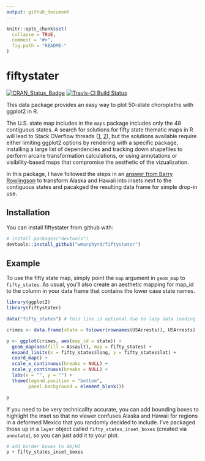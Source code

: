 ```yaml
---
output: github_document
---
```


<!-- README.md is generated from README.Rmd. Please edit that file -->

```r
knitr::opts_chunk$set(
  collapse = TRUE,
  comment = "#>",
  fig.path = "README-"
)
```

# fiftystater

[![CRAN_Status_Badge](http://www.r-pkg.org/badges/version/fiftystater)](https://cran.r-project.org/package=fiftystater)
[![Travis-CI Build Status](https://travis-ci.org/wmurphyrd/fiftystater.svg?branch=master)](https://travis-ci.org/wmurphyrd/fiftystater)

This data package provides an easy way to plot 50-state choropleths with ggplot2
in R. 

The U.S. state map includes in the `maps` package
includes only the 48 contiguous states. A search for
solutions for fifty state thematic maps in R will lead to Stack OVerflow threads 
([1](http://stackoverflow.com/questions/13757771/),
[2](http://stackoverflow.com/questions/25530358/)), but the solutions available
require either limiting ggplot2 options by rendering with a specific package,
installing
a large list of dependencies and tracking down shapefiles to perform 
arcane transformation calculations, 
or using
annotations or visibility-based maps that compromise the aesthetic of the
vizualization.  

In this package, I have followed the steps in an 
[answer from Barry Rowlingson](http://stackoverflow.com/a/13767984) to 
transform Alaska and Hawaii into insets next to the contiguous states and
pacakged the resulting data frame for simple drop-in use. 

## Installation

You can install fiftystater from github with:

```r
# install.packages("devtools")
devtools::install_github("wmurphyrd/fiftystater")
```

## Example

To use the fifty state map, simply point the `map` argument in `geom_map`
to `fifty_states`. As usual, you'll also create an aesthetic mapping for map_id
to the column in your data frame that contains the lower
case state names.

```r
library(ggplot2)
library(fiftystater)

data("fifty_states") # this line is optional due to lazy data loading

crimes <- data.frame(state = tolower(rownames(USArrests)), USArrests)

p <- ggplot(crimes, aes(map_id = state)) +
  geom_map(aes(fill = Assault), map = fifty_states) +
  expand_limits(x = fifty_states$long, y = fifty_states$lat) +
  coord_map() +
  scale_x_continuous(breaks = NULL) + 
  scale_y_continuous(breaks = NULL) +
  labs(x = "", y = "") +
  theme(legend.position = "bottom", 
        panel.background = element_blank())

p
```

If you need to be very technicallty accurate, you can add bounding boxes to 
highlight the inset so that no viewer confuses Alaska and Hawaii for regions in
a deformed Mexico that you randomly decided to include. 
I've packaged those up in a `layer`
object called `fifty_states_inset_boxes` (created via `annotate`), so you can 
just add it to your plot. 

```r
# add border boxes to AK/HI
p + fifty_states_inset_boxes 
```
